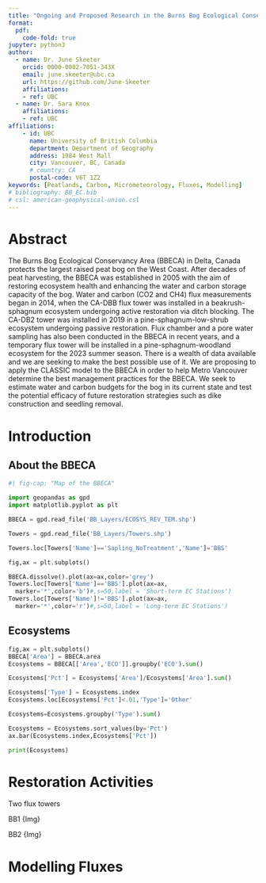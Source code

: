 ```yaml
---
title: "Ongoing and Proposed Research in the Burns Bog Ecological Conservancy Area"
format:
  pdf:
    code-fold: true
jupyter: python3
author:
  - name: Dr. June Skeeter
    orcid: 0000-0002-7051-343X
    email: june.skeeter@ubc.ca
    url: https://github.com/June-Skeeter
    affiliations:
    - ref: UBC
  - name: Dr. Sara Knox
    affiliations:
    - ref: UBC
affiliations:
    - id: UBC
      name: University of British Columbia
      department: Department of Geography
      address: 1984 West Mall
      city: Vancouver, BC, Canada
      # country: CA
      postal-code: V6T 1Z2
keywords: [Peatlands, Carbon, Micrometeorology, Fluxes, Modelling]
# bibliography: BB_EC.bib
# csl: american-geophysical-union.csl
---
```


# Abstract

The Burns Bog Ecological Conservancy Area (BBECA) in Delta, Canada protects the largest raised peat bog on the West Coast.  After decades of peat harvesting, the BBECA was established in 2005 with the aim of restoring ecosystem health and enhancing the water and carbon storage capacity of the bog.  Water and carbon (CO2 and CH4) flux measurements began in 2014, when the CA-DBB flux tower was installed in a beakrush-sphagnum ecosystem undergoing active restoration via ditch blocking.  The CA-DB2 tower was installed in 2019 in a pine-sphagnum-low-shrub ecosystem undergoing passive restoration.  Flux chamber and a pore water sampling has also been conducted in the BBECA in recent years, and a temporary flux tower will be installed in a pine-sphagnum-woodland ecosystem for the 2023 summer season.  There is a wealth of data available and we are seeking to make the best possible use of it.  We are proposing to apply the CLASSIC model to the BBECA in order to help Metro Vancouver determine the best management practices for the BBECA.  We seek to estimate water and carbon budgets for the bog in its current state and test the potential efficacy of future restoration strategies such as dike construction and seedling removal.

# Introduction

## About the BBECA

```python
#| fig-cap: "Map of the BBECA"

import geopandas as gpd
import matplotlib.pyplot as plt

BBECA = gpd.read_file('BB_Layers/ECOSYS_REV_TEM.shp')

Towers = gpd.read_file('BB_Layers/Towers.shp')

Towers.loc[Towers['Name']=='Sapling_NoTreatment','Name']='BBS'

fig,ax = plt.subplots()

BBECA.dissolve().plot(ax=ax,color='grey')
Towers.loc[Towers['Name']=='BBS'].plot(ax=ax,
  marker='*',color='b')#,s=50,label = 'Short-term EC Stations')
Towers.loc[Towers['Name']!='BBS'].plot(ax=ax,
  marker='*',color='r')#,s=50,label = 'Long-term EC Stations')

```

## Ecosystems

```python

fig,ax = plt.subplots()
BBECA['Area'] = BBECA.area
Ecosystems = BBECA[['Area','ECO']].groupby('ECO').sum()

Ecosystems['Pct'] = Ecosystems['Area']/Ecosystems['Area'].sum()

Ecosystems['Type'] = Ecosystems.index
Ecosystems.loc[Ecosystems['Pct']<.01,'Type']='Other'

Ecosystems=Ecosystems.groupby('Type').sum()

Ecosystems = Ecosystems.sort_values(by='Pct')
ax.bar(Ecosystems.index,Ecosystems['Pct'])

print(Ecosystems)

```

# Restoration Activities



Two flux towers

BB1 
{Img}

BB2
{Img}

# Modelling Fluxes
